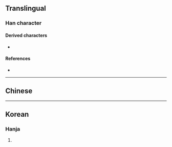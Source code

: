 {{character info}}
==Translingual==

===Han character===
{{Han char|rn=9|rad=人|as=04|sn=6|four=|canj=OHT|ids=⿰[[亻]][[升]]}}

====Derived characters====
* {{l|mul|[[𡱚]]}}

====References====
* {{Han ref|kx=0096.110|hdz=10123.010|uh=343C|ud=13372}}

----

==Chinese==
{{zh-see|抍|v}}

----

==Korean==

===Hanja===
{{ko-hanja|hangeul=승|rv=seung|mr=sŭng|y=sung}}

# {{rfdef|ko|sort=人04}}